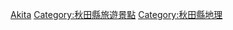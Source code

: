 {{日本行政區劃分類導航|溫泉}}
{{Commons category|Hot springs of Akita prefecture}}

[[Category:日本各都道府縣溫泉|Akita]]
[[Category:秋田縣旅遊景點|Category:秋田縣旅遊景點]]
[[Category:秋田縣地理|Category:秋田縣地理]]